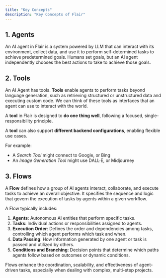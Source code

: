 ```yaml
---
title: "Key Concepts"
description: "Key Concepts of Flair"
---
```


## 1.  Agents

An AI agent in Flair is a system powered by LLM that can interact with its environment, collect data, and use it to perform self-determined tasks to achieve predetermined goals. Humans set goals, but an AI agent independently chooses the best actions to take to achieve those goals.

## 2. Tools  

An AI Agent has tools. **Tools** enable agents to perform tasks beyond language generation, such as retrieving structured or unstructured data and executing custom code. We can think of these tools as  interfaces that an agent can use to interact with the world.

A **tool** in Flair is designed to **do one thing well**, following a focused, single-responsibility principle.

A **tool**  can also support **different backend configurations**, enabling flexible use cases.

For example:

- A _Search Tool_ might connect to Google, or Bing
- An _Image Generation Tool_ might use DALL·E, or Midjourney

## **3.  Flows**

A **Flow** defines how a group of AI agents interact, collaborate, and execute tasks to achieve an overall objective. It specifies the sequence and logic that govern the execution of tasks by agents within a given workflow.

A Flow typically includes:

1. **Agents**: Autonomous AI entities that perform specific tasks.
2. **Tasks**: Individual actions or responsibilities assigned to agents.
3. **Execution Order**: Defines the order and dependencies among tasks, controlling which agent performs which task and when.
4. **Data Passing**: How information generated by one agent or task is passed and utilized by others.
5. **Conditions and Branching**: Decision points that determine which paths agents follow based on outcomes or dynamic conditions.

Flows enhance the coordination, scalability, and effectiveness of agent-driven tasks, especially when dealing with complex, multi-step projects.